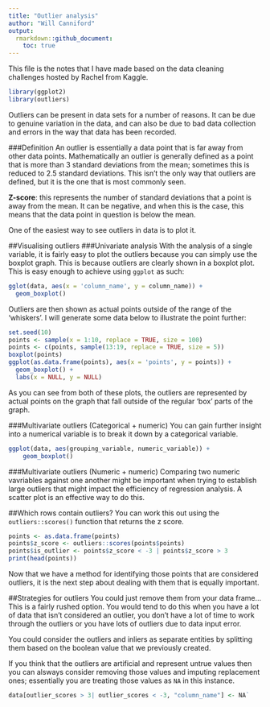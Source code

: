 ```yaml
---
title: "Outlier analysis"
author: "Will Canniford"
output: 
  rmarkdown::github_document:
    toc: true
---
```

This file is the notes that I have made based on the data cleaning challenges hosted by Rachel from Kaggle. 

```r
library(ggplot2)
library(outliers)
```
Outliers can be present in data sets for a number of reasons. It can be due to genuine variation in the data, and can also be due to bad data collection and errors in the way that data has been recorded. 

###Definition
An outlier is essentially a data point that is far away from other data points. Mathematically an outlier is generally defined as a point that is more than 3 standard deviations from the mean; sometimes this is reduced to 2.5 standard deviations. This isn't the only way that outliers are defined, but it is the one that is most commonly seen.  

**Z-score**: this represents the number of standard deviations that a point is away from the mean. It can be negative, and when this is the case, this means that the data point in question is below the mean. 

One of the easiest way to see outliers in data is to plot it. 

##Visualising outliers
###Univariate analysis
With the analysis of a single variable, it is fairly easy to plot the outliers because you can simply use the boxplot graph. This is because outliers are clearly shown in a boxplot plot.   
This is easy enough to achieve using `ggplot` as such:

```r
gglot(data, aes(x = 'column_name', y = column_name)) + 
  geom_boxplot()
```

Outliers are then shown as actual points outside of the range of the 'whiskers'. I will generate some data below to illustrate the point further: 

```r
set.seed(10)
points <- sample(x = 1:10, replace = TRUE, size = 100)
points <- c(points, sample(13:19, replace = TRUE, size = 5))
boxplot(points)
ggplot(as.data.frame(points), aes(x = 'points', y = points)) +
  geom_boxplot() + 
  labs(x = NULL, y = NULL)
```
As you can see from both of these plots, the outliers are represented by actual points on the graph that fall outside of the regular 'box' parts of the graph. 

###Multivariate outliers (Categorical + numeric)
You can gain further insight into a numerical variable is to break it down by a categorical variable. 

```r
ggplot(data, aes(grouping_variable, numeric_variable)) +
    geom_boxplot()
```

###Multivariate outliers (Numeric + numeric)
Comparing two numeric vavriables against one another might be important when trying to establish large outliers that might impact the efficiency of regression analysis. A scatter plot is an effective way to do this. 

##Which rows contain outliers? 
You can work this out using the `outliers::scores()` function that returns the z score.  

```r
points <- as.data.frame(points)
points$z_score <- outliers::scores(points$points)
points$is_outlier <- points$z_score < -3 | points$z_score > 3
print(head(points))
```
Now that we have a method for identifying those points that are considered outliers, it is the next step about dealing with them that is equally important. 

##Strategies for outliers
You could just remove them from your data frame... This is a fairly rushed option. You would tend to do this when you have a lot of data that isn't considered an outlier, you don't have a lot of time to work through the outliers or you have lots of outliers due to data input error. 

You could consider the outliers and inliers as separate entities by splitting them based on the boolean value that we previously created. 

If you think that the outliers are artificial and represent untrue values then you can alsways consider removing those values and imputing replacement ones; essentially you are treating those values as `NA` in this instance. 

```r
data[outlier_scores > 3| outlier_scores < -3, "column_name"] <- NA`
```

